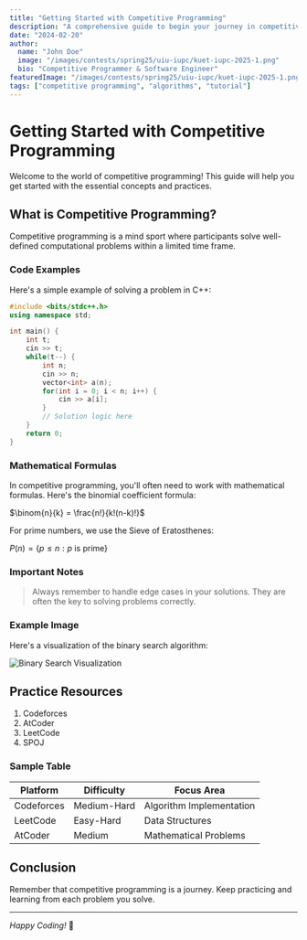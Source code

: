 ```yaml
---
title: "Getting Started with Competitive Programming"
description: "A comprehensive guide to begin your journey in competitive programming"
date: "2024-02-20"
author:
  name: "John Doe"
  image: "/images/contests/spring25/uiu-iupc/kuet-iupc-2025-1.png"
  bio: "Competitive Programmer & Software Engineer"
featuredImage: "/images/contests/spring25/uiu-iupc/kuet-iupc-2025-1.png"
tags: ["competitive programming", "algorithms", "tutorial"]
---
```


# Getting Started with Competitive Programming

Welcome to the world of competitive programming! This guide will help you get started with the essential concepts and practices.

## What is Competitive Programming?

Competitive programming is a mind sport where participants solve well-defined computational problems within a limited time frame.

### Code Examples

Here's a simple example of solving a problem in C++:

```cpp
#include <bits/stdc++.h>
using namespace std;

int main() {
    int t;
    cin >> t;
    while(t--) {
        int n;
        cin >> n;
        vector<int> a(n);
        for(int i = 0; i < n; i++) {
            cin >> a[i];
        }
        // Solution logic here
    }
    return 0;
}
```

### Mathematical Formulas

In competitive programming, you'll often need to work with mathematical formulas. Here's the binomial coefficient formula:

$\binom{n}{k} = \frac{n!}{k!(n-k)!}$

For prime numbers, we use the Sieve of Eratosthenes:

$P(n) = \{p \leq n : p \text{ is prime}\}$

### Important Notes

> Always remember to handle edge cases in your solutions. They are often the key to solving problems correctly.

### Example Image

Here's a visualization of the binary search algorithm:

![Binary Search Visualization](/images/contests/spring25/uiu-iupc/kuet-iupc-2025-1.png)

## Practice Resources

1. Codeforces
2. AtCoder
3. LeetCode
4. SPOJ

### Sample Table

| Platform | Difficulty | Focus Area |
|----------|------------|------------|
| Codeforces | Medium-Hard | Algorithm Implementation |
| LeetCode | Easy-Hard | Data Structures |
| AtCoder | Medium | Mathematical Problems |

## Conclusion

Remember that competitive programming is a journey. Keep practicing and learning from each problem you solve.

---

*Happy Coding!* 🚀
